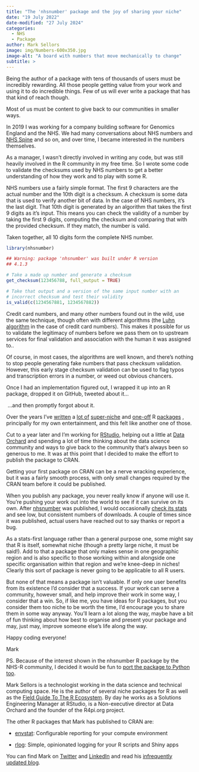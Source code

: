 ```yaml
---
title: "The 'nhsnumber' package and the joy of sharing your niche"
date: "19 July 2022"
date-modified: "27 July 2024"
categories:
  - NHS
  - Package
author: Mark Sellors
image: img/Numbers-600x350.jpg
image-alt: "A board with numbers that move mechanically to change"
subtitle: >
---
```


Being the author of a package with tens of thousands of users must be incredibly rewarding. All those people getting value from your work and using it to do incredible things. Few of us will ever write a package that has that kind of reach though.

Most of us must be content to give back to our communities in smaller ways.

In 2019 I was working for a company building software for Genomics England and the NHS. We had many conversations about NHS numbers and [NHS Spine](https://digital.nhs.uk/services/spine) and so on, and over time, I became interested in the numbers themselves.

As a manager, I wasn’t directly involved in writing any code, but was still heavily involved in the R community in my free time. So I wrote some code to validate the checksums used by NHS numbers to get a better understanding of how they work and to play with some R.

NHS numbers use a fairly simple format. The first 9 characters are the actual number and the 10th digit is a checksum. A checksum is some data that is used to verify another bit of data. In the case of NHS numbers, it’s the last digit. That 10th digit is generated by an algorithm that takes the first 9 digits as it’s input. This means you can check the validity of a number by taking the first 9 digits, computing the checksum and comparing that with the provided checksum. If they match, the number is valid.

Taken together, all 10 digits form the complete NHS number.

```r
library(nhsnumber)

## Warning: package 'nhsnumber' was built under R version
## 4.1.3

# Take a made up number and generate a checksum
get_checksum(123456788, full_output = TRUE)

# Take that output and a version of the same input number with an
# incorrect checksum and test their validity
is_valid(c(1234567881, 1234567882))
```

Credit card numbers, and many other numbers found out in the wild, use the same technique, though often with different algorithms (the [Luhn algorithm](https://en.wikipedia.org/wiki/Luhn_algorithm) in the case of credit card numbers). This makes it possible for us to validate the legitimacy of numbers before we pass them on to upstream services for final validation and association with the human it was assigned to..

Of course, in most cases, the algorithms are well known, and there’s nothing to stop people generating fake numbers that pass checksum validation. However, this early stage checksum validation can be used to flag typos and transcription errors in a number, or weed out obvious chancers.

Once I had an implementation figured out, I wrapped it up into an R package, dropped it on GitHub, tweeted about it…

 …and then promptly forgot about it.

Over the years I’ve [written](https://github.com/sellorm/memorids) a [lot of](https://github.com/sellorm/qsimage) [super-niche](https://github.com/sellorm/rsay) and [one-off](https://github.com/sellorm/ekl) R [packages](https://github.com/sellorm/cranq) , principally for my own entertainment, and this felt like another one of those.

Cut to a year later and I’m working for [RStudio](https://rstudio.com/), helping out a little at [Data Orchard](https://www.dataorchard.org.uk/) and spending a lot of time thinking about the data science community and ways to give back to the community that’s always been so generous to me. It was at this point that I decided to make the effort to publish the package to CRAN.

Getting your first package on CRAN can be a nerve wracking experience, but it was a fairly smooth process, with only small changes required by the CRAN team before it could be published.

When you publish any package, you never really know if anyone will use it. You’re pushing your work out into the world to see if it can survive on its own. After [nhsnumber](https://cran.r-project.org/package=nhsnumber) was published, I would occasionally [check its stats](https://cranlogs.r-pkg.org/downloads/total/last-month/nhsnumber) and see low, but consistent numbers of downloads. A couple of times since it was published, actual users have reached out to say thanks or report a bug.

As a stats-first language rather than a general purpose one, some might say that R is itself, somewhat niche (though a pretty large niche, it must be said!). Add to that a package that only makes sense in one geographic region and is also specific to those working within and alongside one specific organisation within that region and we’re knee-deep in niches! Clearly this sort of package is never going to be applicable to all R users.

But none of that means a package isn’t valuable. If only one user benefits from its existence I’d consider that a success. If your work can serve a community, however small, and help improve their work in some way, I consider that a win. So, if like me, you have ideas for R packages, but you consider them too niche to be worth the time, I’d encourage you to share them in some way anyway. You’ll learn a lot along the way, maybe have a bit of fun thinking about how best to organise and present your package and may, just may, improve someone else’s life along the way.

Happy coding everyone!

Mark

PS. Because of the interest shown in the nhsnumber R package by the NHS-R community, I decided it would be fun to [port the package to Python too](https://pypi.org/project/nhssums/).

Mark Sellors is a technologist working in the data science and technical computing space. He is the author of several niche packages for R as well as the [Field Guide To The R Ecosystem](https://fg2re.sellorm.com/). By day he works as a Solutions Engineering Manager at RStudio, is a Non-executive director at Data Orchard and the founder of the R4pi.org project.

The other R packages that Mark has published to CRAN are:

-   [envstat](https://cran.r-project.org/package=envstat): Configurable reporting for your compute environment

-   [rlog](https://cran.r-project.org/package=rlog): Simple, opinionated logging for your R scripts and Shiny apps

You can find Mark on [Twitter](https://twitter.com/sellorm) and [LinkedIn](https://www.linkedin.com/in/msellors/) and read his [infrequently updated blog](https://blog.sellorm.com/).
